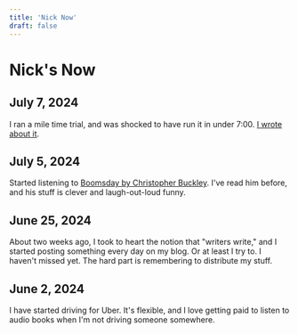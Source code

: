```yaml
---
title: 'Nick Now'
draft: false
---
```


# Nick's Now

## July 7, 2024

I ran a mile time trial, and was shocked to have run it in under 7:00. [I wrote about it](https://www.nickhodges.com/posts/2024/july/08/).

## July 5, 2024

Started listening to [Boomsday by Christopher Buckley](https://amzn.to/4cQESFq). I've read him before, and his stuff is clever and laugh-out-loud funny.

## June 25, 2024

About two weeks ago, I took to heart the notion that "writers write," and I started posting something every day on my blog.
Or at least I try to. I haven't missed yet. The hard part is remembering to distribute my stuff.

## June 2, 2024

I have started driving for Uber. It's flexible, and I love getting paid to listen to audio books when I'm not driving someone somewhere.
